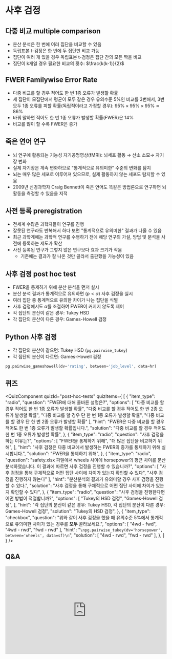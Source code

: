 # 사후 검정

## 다중 비교 multiple comparison
* 분산 분석은 한 번에 여러 집단을 비교할 수 있음 
* 독립표본 t-검정은 한 번에 두 집단만 비교 가능 
* 집단이 여러 개 있을 경우 독립표본 t-검정은 집단 간의 모든 짝을 비교 
* 집단이 k개일 경우 필요한 비교의 횟수: $\frac{k(k-1)}{2}$ 

## FWER Familywise Error Rate
* 다중 비교를 할 경우 적어도 한 번 1종 오류가 발생할 확률 
* 세 집단이 모집단에서 평균이 모두 같은 경우 유의수준 5%인 비교를 3번해서, 3번 모두 1종 오류를 피할 확률(독립적이라고 가정할 경우): 
    $95\%\times95\%\times95\%\approx86\%$
* 바꿔 말하면 적어도 한 번 1종 오류가 발생할 확률(FWER)은 14% 
* 비교를 많이 할 수록 FWER은 증가 

## 죽은 연어 연구
* 뇌 연구에 활용되는 기능성 자기공명영상(fMRI): 뇌세포 활동 → 산소 소모→ 자기장 변화 
* 실제 자기장은 계속 변화하므로 "통계적으로 유의미한" 수준의 변화를 탐지 
* 뇌는 매우 많은 세포로 이루어져 있으므로, 실제 활동하지 않는 세포도 탐지할 수 있음 
* 2009년 신경과학자 Craig Bennett이 죽은 연어도 똑같은 방법론으로 연구하면 뇌 활동을 측정할 수 있음을 지적 

## 사전 등록 preregistration
* 전세계 수많은 과학자들이 연구를 진행 
* 잘못된 연구라도 반복해서 하다 보면 "통계적으로 유의미한" 결과가 나올 수 있음 
* 최근 과학계에는 과학적 연구를 수행하기 전에 해당 연구의 가설, 방법 및 분석을 사전에 등록하는 제도가 확산 
* 사전 등록된 연구가 그렇지 않은 연구보다 효과 크기가 작음 
    * 기존에는 결과가 잘 나온 것만 골라서 출판했을 가능성이 있음 

## 사후 검정 post hoc test
* FWER을 통제하기 위해 분산 분석을 먼저 실시 
* 분산 분석 결과가 통계적으로 유의하면 ($p<\alpha$) 사후 검정을 실시 
* 여러 집단 중 통계적으로 유의한 차이가 나는 집단을 식별 
* 사후 검정에서도 $\alpha$를 조절하여 FWER이 커지지 않도록 제어 
* 각 집단의 분산이 같은 경우: Tukey HSD 
* 각 집단의 분산이 다른 경우: Games-Howell 검정 

## Python 사후 검정
* 각 집단의 분산이 같으면: Tukey HSD (`pg.pairwise_tukey`) 
* 각 집단의 분산이 다르면: Games-Howell 검정 
```python
pg.pairwise_gameshowell(dv='rating', between='job_level', data=hr)
```

## 퀴즈


<QuizComponent quizId="post-hoc-tests" quizItems={
[
    {
        "item_type": "radio",
        "question": "FWER에 대해 올바른 설명은?",
        "options": [
            "다중 비교를 할 경우 적어도 한 번 1종 오류가 발생할 확률",
            "다중 비교를 할 경우 적어도 한 번 2종 오류가 발생할 확률",
            "다중 비교를 할 경우 단 한 번 1종 오류가 발생할 확률",
            "다중 비교를 할 경우 단 한 번 2종 오류가 발생할 확률"
        ],
        "hint": "FWER은 다중 비교를 할 경우 적어도 한 번 1종 오류가 발생할 확률입니다.",
        "solution": "다중 비교를 할 경우 적어도 한 번 1종 오류가 발생할 확률",
    },
    {
        "item_type": "radio",
        "question": "사후 검정을 하는 이유는?",
        "options": [
            "FWER을 통제하기 위해",
            "더 많은 집단을 비교하기 위해",
        ],
        "hint": "사후 검정은 다중 비교에서 발생하는 FWER의 증가를 통제하기 위해 실시합니다.",
        "solution": "FWER을 통제하기 위해",
    },
    {
        "item_type": "radio",
        "question": "safety.xlsx 파일에서 wheels 사이에 horsepower의 평균 차이를 분산분석하였습니다. 이 결과에 따르면 사후 검정을 진행할 수 있습니까?",
        "options": [
            "사후 검정을 통해 구체적으로 어떤 집단 사이에 차이가 있는지 확인할 수 있다",
            "사후 검정을 진행하지 않는다"
        ],
        "hint": "분산분석의 결과가 유의미할 경우 사후 검정을 진행할 수 있다.",
        "solution": "사후 검정을 통해 구체적으로 어떤 집단 사이에 차이가 있는지 확인할 수 있다",
    },
    {
        "item_type": "radio",
        "question": "사후 검정을 진행한다면 어떤 방법이 적절합니까?",
        "options": [
            "Tukey의 HSD 검정",
            "Games-Howell 검정",
        ],
        "hint": "각 집단의 분산이 같은 경우: Tukey HSD, 각 집단의 분산이 다른 경우: Games-Howell 검정",
        "solution": "Tukey의 HSD 검정",
    },
    {
        "item_type": "checkbox",
        "question": "위와 같이 사후 검정을 했을 때 유의수준 5%에서 통계적으로 유의미한 차이가 있는 경우를 **모두** 골라보세요.",
        "options": [
            "4wd - fwd",
            "4wd - rwd",
            "fwd - rwd"
        ],
        "hint": "```\npg.pairwise_tukey(dv='horsepower', between='wheels', data=sf)\n```",
        "solution": [
            "4wd - rwd",
            "fwd - rwd"
        ],
    },
]
} />


## Q&A
<iframe src="https://tally.so/embed/wbOOKg?alignLeft=1&hideTitle=1&transparentBackground=1&dynamicHeight=0" loading="lazy" width="100%" height="274" frameborder="0" marginheight="0" marginwidth="0" title="Q&A"></iframe>

